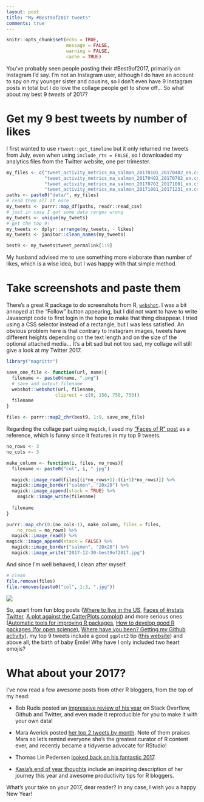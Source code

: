 ```yaml
---
layout: post
title: "My #Best9of2017 tweets"
comments: true
---
```

```r
knitr::opts_chunk$set(echo = TRUE,
                      message = FALSE,
                      warning = FALSE, 
                      cache = TRUE) 
```

You've probably seen people posting their #Best9of2017, primarily on Instagram I'd say. I'm not an Instagram user, although I do have an account to spy on my younger sister and cousins, so I don't even have 9 Instagram posts in total but I do love the collage people get to show off... So what about my best 9 _tweets_ of 2017?

<!--more-->

# Get my 9 best tweets by number of likes

I first wanted to use `rtweet::get_timeline` but it only returned me tweets from July, even when using `include_rts = FALSE`, so I downloaded my analytics files from the Twitter website, one per trimester. 

```r
my_files <- c("tweet_activity_metrics_ma_salmon_20170101_20170402_en.csv",
              "tweet_activity_metrics_ma_salmon_20170402_20170702_en.csv",
              "tweet_activity_metrics_ma_salmon_20170702_20171001_en.csv",
              "tweet_activity_metrics_ma_salmon_20171001_20171231_en.csv")
paths <- paste0("data/", my_files)
# read them all at once
my_tweets <- purrr::map_df(paths, readr::read_csv)
# just in case I got some data ranges wrong
my_tweets <- unique(my_tweets)
# get the top 9!
my_tweets <- dplyr::arrange(my_tweets, - likes)
my_tweets <- janitor::clean_names(my_tweets)

best9 <- my_tweets$tweet_permalink[1:9]
```

My husband advised me to use something more elaborate than number of likes, which is a wise idea, but I was happy with that simple method. 

# Take screenshots and paste them

There's a great R package to do screenshots from R, [`webshot`](https://cran.r-project.org/web/packages/webshot/vignettes/intro.html). I was a bit annoyed at the  "Follow" button appearing, but I did not want to have to write Javascript code to first login in the hope to make that thing disappear. I tried using a CSS selector instead of a rectangle, but I was less satisfied. An obvious problem here is that contrary to Instagram images, tweets have different heights depending on the text length and on the size of the optional attached media... It's a bit sad but not too sad, my collage will still give a look at my Twitter 2017.


```r
library("magrittr")

save_one_file <- function(url, name){
  filename <- paste0(name, ".png")
  # save and output filename
  webshot::webshot(url, filename,
                  cliprect = c(0, 150, 750, 750))
  filename
}

files <- purrr::map2_chr(best9, 1:9, save_one_file)
```


Regarding the collage part using `magick`, I used my ["Faces of R" post](http://www.masalmon.eu/2017/03/19/facesofr/) as a reference, which is funny since it features in my top 9 tweets. 

```r
no_rows <- 3
no_cols <- 3

make_column <- function(i, files, no_rows){
  filename <- paste0("col", i, ".jpg")

  magick::image_read(files[(i*no_rows+1):((i+1)*no_rows)]) %>%
  magick::image_border("salmon", "20x20") %>%
  magick::image_append(stack = TRUE) %>%
    magick::image_write(filename)
  
  filename
}

purrr::map_chr(0:(no_cols-1), make_column, files = files,
    no_rows = no_rows) %>%
  magick::image_read() %>%
magick::image_append(stack = FALSE) %>%
  magick::image_border("salmon", "20x20") %>%
  magick::image_write("2017-12-30-best9of2017.jpg")
```

And since I'm well behaved, I clean after myself.

```r
# clean 
file.remove(files)
file.removes(paste0("col", 1:3, ".jpg"))
```

![](https://raw.githubusercontent.com/maelle/maelle.github.io/master/_source/2017-12-30-best9of2017.jpg)

So, apart from fun blog posts ([Where to live in the US](http://www.masalmon.eu/2017/11/16/wheretoliveus/), [Faces of #rstats Twitter](http://www.masalmon.eu/2017/03/19/facesofr/), [A plot against the CatterPlots complot](http://www.masalmon.eu/2017/02/18/complot/)) and more serious ones ([Automatic tools for improving R packages](http://www.masalmon.eu/2017/06/17/automatictools/), [How to develop good R packages (for open science)](http://www.masalmon.eu/2017/12/11/goodrpackages/), [Where have you been? Getting my Github activity](http://www.masalmon.eu/2017/12/21/wherehaveyoubeen/)), my top 9 tweets include a good `ggplot2` tip ([this website](http://www.ggplot2-exts.org/)) and above all, the birth of baby Émile! Why have I only included two heart emojis?

# What about your 2017?

I've now read a few awesome posts from other R bloggers, from the top of my head:

* Bob Rudis posted an [impressive review of his year](https://rud.is/rpubs/2017-year-in-review/) on Stack Overflow, Github and Twitter, and even made it reproducible for you to make it with your own data!

* Mara Averick posted [her top 2 tweets by month](https://maraaverick.rbind.io/2017/12/2017-a-year-in-review/). Note of them praises Mara so let's remind everyone she's the greatest curator of R content ever, and recently became a tidyverse advocate for RStudio!

* Thomas Lin Pedersen [looked back on his fantastic 2017](https://www.data-imaginist.com/2017/looking-back-on-2017/).

* [Kasia's end of year thoughts](https://kkulma.github.io/2017-12-29-end-of-year-thoughts/) include an inspiring description of her journey this year and awesome productivity tips for R bloggers.

What's your take on your 2017, dear reader? In any case, I wish you a happy New Year!